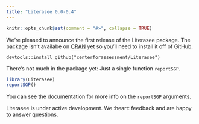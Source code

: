 ```yaml
---
title: "Literasee 0.0-0.4"
---
```


```r
knitr::opts_chunk$set(comment = "#>", collapse = TRUE)
```


We're pleased to announce the first release of the Literasee package. The package isn't availabe on [CRAN](https://CRAN.R-project.org/package=Literasee)
yet so you'll need to install it off of GitHub.

```
devtools::install_github("centerforassessment/Literasee")
```

There’s not much in the package yet: Just a single function `reportSGP`.

```r
library(Literasee)
reportSGP()
```

You can see the documentation for more info on the `reportSGP` arguments.

Literasee is under active development. We :heart: feedback and are happy to answer questions.
